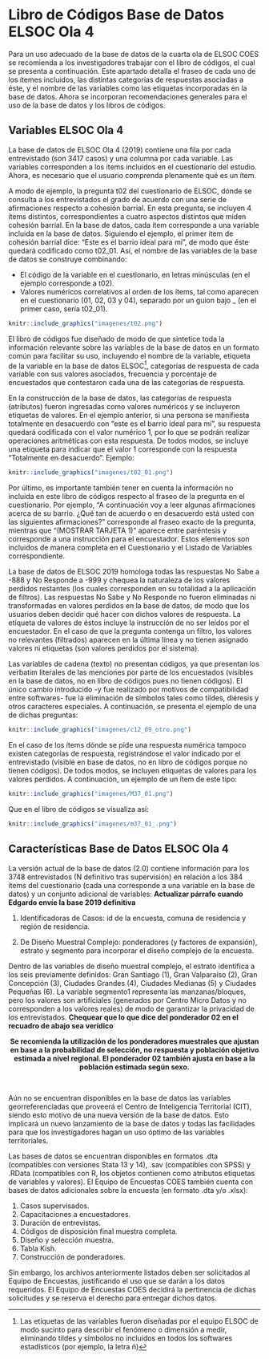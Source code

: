 # Libro de Códigos Base de Datos ELSOC Ola 4

Para un uso adecuado de la base de datos de la cuarta ola de ELSOC COES se recomienda a los investigadores trabajar con el libro de códigos, el cual se presenta a continuación. Este apartado detalla el fraseo de cada uno de los ítemes incluidos, las distintas categorías de respuestas asociadas a éste, y el nombre de las variables como las etiquetas incorporadas en la base de datos. Ahora se incorporan recomendaciones generales para el uso de la base de datos y los libros de códigos.

## Variables ELSOC Ola 4

La base de datos de ELSOC Ola 4 (2019) contiene una fila por cada entrevistado (son 3417 casos) y una columna por cada variable. Las variables corresponden a los ítems incluidos en el cuestionario del estudio. Ahora, es necesario que el usuario comprenda plenamente qué es un ítem.

A modo de ejemplo, la pregunta t02 del cuestionario de ELSOC, dónde se consulta a los entrevistados el grado de acuerdo con una serie de afirmaciones respecto a cohesión barrial. En esta pregunta, se incluyen 4 ítems distintos, correspondientes a cuatro aspectos distintos que miden cohesión barrial. En la base de datos, cada ítem corresponde a una variable incluida en la base de datos. Siguiendo el ejemplo, el primer ítem de cohesión barrial dice: “Este es el barrio ideal para mí", de modo que éste quedará codificado como t02_01. Así, el nombre de las variables de la base de datos se construye combinando:

*	El código de la variable en el cuestionario, en letras minúsculas (en el ejemplo corresponde a t02).
*	Valores numéricos correlativos al orden de los ítems, tal como aparecen en el cuestionario (01, 02, 03 y 04), separado por un guion bajo _ (en el primer caso, sería t02_01).

```r
knitr::include_graphics("imagenes/t02.png")
```

El libro de códigos fue diseñado de modo de que sintetice toda la información relevante sobre las variables de la base de datos en un formato común para facilitar su uso, incluyendo el nombre de la variable, etiqueta de la variable en la base de datos ELSOC^[Las etiquetas de las variables fueron diseñadas por el equipo ELSOC de modo sucinto para describir el fenómeno o dimensión a medir, eliminando tildes y símbolos no incluidos en todos los softwares estadísticos (por ejemplo, la letra ñ)], categorías de respuesta de cada variable con sus valores asociados, frecuencia y porcentaje de encuestados que contestaron cada una de las categorías de respuesta.

En la construcción de la base de datos, las categorías de respuesta (atributos) fueron ingresadas como valores numéricos y se incluyeron etiquetas de valores. En el ejemplo anterior, si una persona se manifiesta totalmente en desacuerdo con “este es el barrio ideal para mí”, su respuesta quedará codificada con el valor numérico 1, por lo que se podrán realizar operaciones aritméticas con esta respuesta. De todos modos, se incluye una etiqueta para indicar que el valor 1 corresponde con la respuesta “Totalmente en desacuerdo”. Ejemplo:

```r
knitr::include_graphics("imagenes/t02_01.png")
```

Por último, es importante también tener en cuenta la información no incluida en este libro de códigos respecto al fraseo de la pregunta en el cuestionario. Por ejemplo, “A continuación voy a leer algunas afirmaciones acerca de su barrio. ¿Qué tan de acuerdo o en desacuerdo está usted con las siguientes afirmaciones?" corresponde al fraseo exacto de la pregunta, mientras que “(MOSTRAR TARJETA 1)” aparece entre paréntesis y corresponde a una instrucción para el encuestador. Estos elementos son incluidos de manera completa en el Cuestionario y el Listado de Variables correspondiente.

La base de datos de ELSOC 2019 homologa todas las respuestas No Sabe a -888 y No Responde a -999 y chequea la naturaleza de los valores perdidos restantes (los cuales corresponden en su totalidad a la aplicación de filtros). Las respuestas No Sabe y No Responde no fueron eliminadas ni transformadas en valores perdidos en la base de datos, de modo que los usuarios deben decidir qué hacer con dichos valores de respuesta. La etiqueta de valores de éstos incluye la instrucción de no ser leídos por el encuestador. En el caso de que la pregunta contenga un filtro, los valores no relevantes (filtrados) aparecen en la última línea y no tienen asignado valores ni etiquetas (son valores perdidos por el sistema).

Las variables de cadena (texto) no presentan códigos, ya que presentan los verbatim literales de las menciones por parte de los encuestados (visibles en la base de datos, no en libro de códigos pues no tienen códigos). El único cambio introducido -y fue realizado por motivos de compatibilidad entre softwares- fue la eliminación de símbolos tales como tildes, diéresis y otros caracteres especiales. A continuación, se presenta el ejemplo de una de dichas preguntas:

```r
knitr::include_graphics("imagenes/c12_09_otro.png")
```

En el caso de los ítems dónde se pide una respuesta numérica tampoco existen categorías de respuesta, registrándose el valor indicado por el entrevistado (visible en base de datos, no en libro de códigos porque no tienen códigos). De todos modos, se incluyen etiquetas de valores para los valores perdidos. A continuación, un ejemplo de un ítem de este tipo:


```r
knitr::include_graphics("imagenes/M37_01.png")
```

Que en el libro de códigos se visualiza así:

```r
knitr::include_graphics("imagenes/m37_01_.png")
```

## Características Base de Datos ELSOC Ola 4

La versión actual de la base de datos (2.0) contiene información para los 3748 entrevistados (N definitivo tras supervisión) en relación a los 384 ítems del cuestionario (cada una corresponde a una variable en la base de datos) y un conjunto adicional de variables: **Actualizar párrafo cuando Edgardo envíe la base 2019 definitiva**

1. Identificadoras de Casos: id de la encuesta, comuna de residencia y región de residencia.

2. De Diseño Muestral Complejo: ponderadores (y factores de expansión), estrato y segmento para incorporar el diseño complejo de la encuesta.

Dentro de las variables de diseño muestral complejo, el estrato identifica a los seis previamente definidos: Gran Santiago (1), Gran Valparaíso (2), Gran Concepción (3), Ciudades Grandes (4), Ciudades Medianas (5) y Ciudades Pequeñas (6). La variable segmento1 representa las manzanas/bloques, pero los valores son artificiales (generados por Centro Micro Datos y no corresponden a los valores reales) de modo de garantizar la privacidad de los entrevistados. **Chequear que lo que dice del ponderador 02 en el recuadro de abajo sea verídico**

<center> **Se recomienda la utilización de los ponderadores muestrales que ajustan en base a la probabilidad de selección, no respuesta y población objetivo estimada a nivel regional. El ponderador 02 también ajusta en base a la población estimada según sexo.** </center>
<br>

Aún no se encuentran disponibles en la base de datos las variables georreferenciadas que proveerá el Centro de Inteligencia Territorial (CIT), siendo esto motivo de una nueva versión de la base de datos. Esto implicará un nuevo lanzamiento de la base de datos y todas las facilidades para que los investigadores hagan un uso óptimo de las variables territoriales.

Las bases de datos se encuentran disponibles en formatos .dta (compatibles con versiones Stata 13 y 14), .sav (compatibles con SPSS) y .RData (compatibles con R, los objetos contienen como atributos etiquetas de variables y valores). El Equipo de Encuestas COES también cuenta con bases de datos adicionales sobre la encuesta (en formato .dta y/o .xlsx):

1.	Casos supervisados.
2.	Capacitaciones a encuestadores.
3.	Duración de entrevistas.
4.	Códigos de disposición final muestra completa.
5.	Diseño y selección muestra.
6.	Tabla Kish.
7.	Construcción de ponderadores.

Sin embargo, los archivos anteriormente listados deben ser solicitados al Equipo de Encuestas, justificando el uso que se darán a los datos requeridos. El Equipo de Encuestas COES decidirá la pertinencia de dichas solicitudes y se reserva el derecho para entregar dichos datos.


